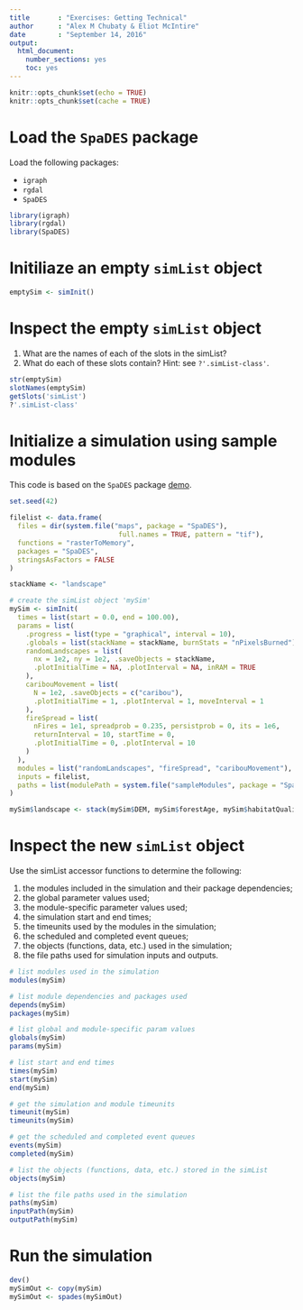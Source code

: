 ```yaml
---
title       : "Exercises: Getting Technical"
author      : "Alex M Chubaty & Eliot McIntire"
date        : "September 14, 2016"
output: 
  html_document: 
    number_sections: yes
    toc: yes
---
```


```r
knitr::opts_chunk$set(echo = TRUE)
knitr::opts_chunk$set(cache = TRUE)
```

# Load the `SpaDES` package

Load the following packages:

- `igraph`
- `rgdal`
- `SpaDES`

```r
library(igraph)
library(rgdal)
library(SpaDES)
```

# Initiliaze an empty `simList` object

```r
emptySim <- simInit()
```

# Inspect the empty `simList` object

1. What are the names of each of the slots in the simList?
2. What do each of these slots contain? Hint: see `?'.simList-class'`.

```r
str(emptySim)
slotNames(emptySim)
getSlots('simList')
?'.simList-class'
```

# Initialize a simulation using sample modules

This code is based on the `SpaDES` package [demo](https://github.com/PredictiveEcology/SpaDES/blob/master/demo/spades-simulation.R).

```r
set.seed(42)

filelist <- data.frame(
  files = dir(system.file("maps", package = "SpaDES"),
                           full.names = TRUE, pattern = "tif"),
  functions = "rasterToMemory",
  packages = "SpaDES",
  stringsAsFactors = FALSE
)

stackName <- "landscape"

# create the simList object 'mySim'
mySim <- simInit(
  times = list(start = 0.0, end = 100.00),
  params = list(
    .progress = list(type = "graphical", interval = 10),
    .globals = list(stackName = stackName, burnStats = "nPixelsBurned"),
    randomLandscapes = list(
      nx = 1e2, ny = 1e2, .saveObjects = stackName,
      .plotInitialTime = NA, .plotInterval = NA, inRAM = TRUE
    ),
    caribouMovement = list(
      N = 1e2, .saveObjects = c("caribou"),
      .plotInitialTime = 1, .plotInterval = 1, moveInterval = 1
    ),
    fireSpread = list(
      nFires = 1e1, spreadprob = 0.235, persistprob = 0, its = 1e6,
      returnInterval = 10, startTime = 0,
      .plotInitialTime = 0, .plotInterval = 10
    )
  ),
  modules = list("randomLandscapes", "fireSpread", "caribouMovement"),
  inputs = filelist,
  paths = list(modulePath = system.file("sampleModules", package = "SpaDES"))
)

mySim$landscape <- stack(mySim$DEM, mySim$forestAge, mySim$habitatQuality, mySim$percentPine)
```

# Inspect the new `simList` object

Use the simList accessor functions to determine the following:

1. the modules included in the simulation and their package dependencies;
2. the global parameter values used;
3. the module-specific parameter values used;
4. the simulation start and end times;
5. the timeunits used by the modules in the simulation;
6. the scheduled and completed event queues;
7. the objects (functions, data, etc.) used in the simulation;
8. the file paths used for simulation inputs and outputs.

```r
# list modules used in the simulation
modules(mySim)

# list module dependencies and packages used
depends(mySim)
packages(mySim)

# list global and module-specific param values
globals(mySim)
params(mySim)

# list start and end times
times(mySim)
start(mySim)
end(mySim)

# get the simulation and module timeunits
timeunit(mySim)
timeunits(mySim)

# get the scheduled and completed event queues
events(mySim)
completed(mySim)

# list the objects (functions, data, etc.) stored in the simList
objects(mySim)

# list the file paths used in the simulation
paths(mySim)
inputPath(mySim)
outputPath(mySim)
```

# Run the simulation

```r
dev()
mySimOut <- copy(mySim)
mySimOut <- spades(mySimOut)
```
